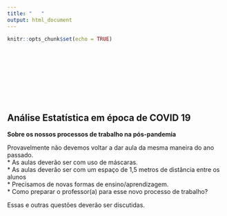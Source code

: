 ```yaml
---
title: "   "
output: html_document
---
```


```r
knitr::opts_chunk$set(echo = TRUE)
```
<br>
<br>
<br>
<br>
<br>
<br>
<br>


## Análise Estatística em época de COVID 19  

  
**Sobre os nossos processos de trabalho na pós-pandemia **

Provavelmente não devemos voltar a dar aula da mesma maneira do ano passado.  
*  As aulas deverão ser com uso de máscaras.   
*  As aulas deverão ser com um espaço de 1,5 metros de distância entre os alunos   
*  Precisamos de novas formas de ensino/aprendizagem.  
*  Como preparar o professor(a) para esse novo processo de trabalho?  

Essas e outras questões deverão ser discutidas.





